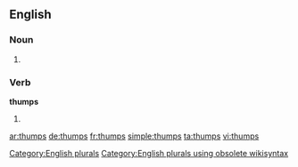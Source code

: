 
==English==

===Noun===
{{head|en}}

# {{plural of|thump}}

===Verb===
'''thumps'''

# {{en-third-person singular of|thump}}

[[Category:English plurals]][[Category:English plurals using obsolete wikisyntax]]

[[ar:thumps]]
[[de:thumps]]
[[fr:thumps]]
[[simple:thumps]]
[[ta:thumps]]
[[vi:thumps]]
